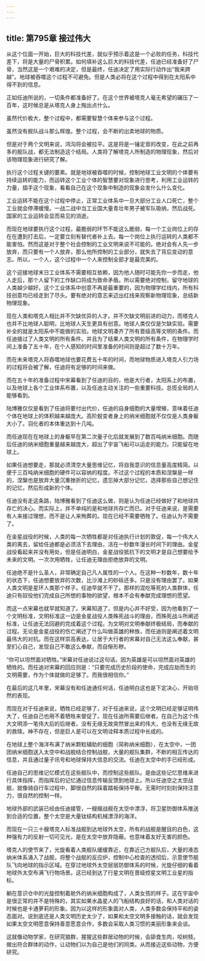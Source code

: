 ```yaml
---
---
---
```

title: 第795章 接过伟大
---



从这个位面一开始，巨大的科技代差，就似乎预示着这是一个必败的任务，科技代差下，将是大量的尸骨积累。如何填补这么巨大的科技代差，任迪已经准备好了尸骨，当然这是一个艰难的决定，但是最终，任迪决定了用实际行动作出“我来跨越”。地球被吞噬这个过程不可避免。但是人类必将在这个过程中得到在太阳系中得不到的信息。

正如任迪所说的，一切条件都准备好了。在这个世界被塔克人毫无希望的碾压了一百年，这时候总是从塔克人身上掏出点什么。

虽然代价极大，整个过程中，都需要智慧个体来参与这个过程。

虽然没有舰队战斗那么辉煌。整个过程，会不断的出卖地球的物质。

但是对于两个文明来说，鸿沟将会被拉平。这是将是一锤定音的改变，在此之前再多的舰队战，都无法制造这个结局。人类将了解塔克人所制造的物理现象，然后对该物理现象进行研究了解。

执行这个过程关键的要素。就是地球被吞噬的时候，控制地球工业文明的个体要有持续运转的能力，而运转这个工业个体的智慧要对现象进行思考，利用工业运转的力量，插手这个现象，看看自己在这个现象中制造的现象会发什么什么变化。

工业运转不能在这个过程中停止，正常工业体系中一旦大部分工业人口死亡，整个工业就会停滞缓慢。一战二战中当工业国大量青壮年男子被军队吸纳，然后战死。国家的工业运转会显而易见的消逝。

而现在地球要执行这个过程，最脆弱的环节不能这么脆弱，每一个工业岗位上的存在在遭到打击后，一定要立刻有替代者补上去。每一个岗位上执行运转的人类都不能害怕。然而这是对于整个社会控制的工业文明来说不可能的。绝对会有人先一步放弃，而只要有一个人放弃，那么他所控制的工业部分，就失去了背后变动的意志。所以，一个人，这个过程中一个人来控制全部才是最完美的。

这个迎接地球末日工业体系不需要相互依赖，因为他人随时可能先你一步而走，他人走后，那个人留下的工作缺口将成为致命矛盾。所以需要绝对控制，留守地球的人类越少越好。这个工业体系中创意不再是最重要的，因为物理学红线内，所有科技创意均已经走到了尽头。要有绝对的意志来迈出红线来观察新物理现象，总结新物理现象。

现在人类和塔克人相比并不欠缺优异的人才。并不欠缺文明前进的动力，而塔克人也并不比地球人聪明，比地球人天生更具有创意。地球人类仅仅是欠缺实验。需要补全的就是太阳系中不能做的实验。地球文明凑齐了所有晋级高等文明的条件。而任迪接过了人类文明的所有条件。并且为了结果人类文明的所有条件，在物理学时间上准备了五十年，在个人感知的时间里准备的时间则是超过了数十万年。

而在未来塔克人将吞噬地球也要花费五十年的时间，而地球物质进入塔克人引力场的过程将会被了解，任迪将有足够的时间来做。

而在五十年的准备过程中宋幕看到了任迪的目的，他是大行者，太阳系上的布置，以及地球上各个工业体系布置，以及任迪主动关注的一些重要科技。总揽全局的人能够看到。

陆博雅仅仅是看到了任迪将要付出代价，任迪的自身细胞的大量增殖，意味着任迪个体在地球上的体积越来越庞大。高阶蜕变者身上的纳米细胞就不仅仅是人类身躯大小了。羽化者的本体重达到十几吨。

而任迪现在在地球上的身躯早在第二次量子化后就发展到了数百吨纳米细胞。而随后任迪的纳米细胞重量越来越庞大，超出了宇宙飞船可以运走的能力。只能留在地球上。

如果任迪想要走，那就必须清空大量思维记忆，将自我意识的信息量高度精简。以便于三百吨纳米细胞的硬件可以容纳的程度。不过这个过程的本质和涅槃是一样的，涅槃也是放弃大量沉重挫折的记忆，遗忘掉大部分记忆，选择那些自己想记住的记忆，然后形成新的个体。

任迪没有走这条路，陆博雅看到了任迪这么做，则是认为任迪已经做好了和地球共存亡的决心。而实际上，并不单纯的是和地球共存亡而已。对于任迪来说，是需要有人来接过理想，而不是让人来殉葬的。现在已经不需要牺牲了。任迪认为不需要了。

在金星战役的时候，人类的每一次牺牲都是对任迪执行计划的敦促，每一个伟大人类的离去，留给任迪都是必须活下去理由，活在一秒数年漫长时间下的理由。金星战役看起来并没有用处，但是任迪明白，金星战役抵抗下的文明才是自己想要给予未来的文明。一次次用牺牲，让任迪无理由拒绝放弃的文明。

任迪绝不是什么圣人，非常确定自己凡人属性的一个人。在这种一秒数年，数十年的状态下，任迪想要放弃的次数，比沙滩上的砂砾还多。只是没有理由罢了。如果人类文明是星环人类那个样子。任迪早就不干了。那样的混吃等死的人类群体，任迪只有奴役他们完成自己所想的事物的欲望，根本不会有奉献完成理想的愿望。

而这一点宋幕也就早就知道了。宋幕知道了，但是内心并不好受，因为他看到了一个文明标准，文明标准这一边是金星战役人类殊死战斗的理由，而殊死战斗所阐述标准，让任迪无法回避的完成着这个过程。为文明对文明奉献终极结局，而奉献的过程。无论是金星战役的伤亡阐述了什么叫做英雄的种族，而任迪则是阐述着文明最伟大的对抗。而在这样崇高表达，让居于大行者的宋幕对自己无法这么奉献，甚至扪心自己，发现自己不敢这么奉献，而自惭形秽。

“你可以坦然面对牺牲。”宋幕对任迪说过这句话。因为英雄是可以坦然面对英雄的牺牲的。而任迪对宋幕的回应则是：“只要完成历史阶段的使命，完成应劫而生的文明需要，作为个体就做的足够了。而我很相信你。”

在最后的这几年里，宋幕没有和任迪通任何话，任迪明白这也是下定决心，开始坦然的表现。

而现在对于任迪来说，牺牲已经足够了，对于任迪来说，这个文明已经足够证明伟大了，任迪自己也用不着牺牲来督促了。现在任迪所需要后继者。在自己为这个伟大文明添一笔伟大后的后继者。没有无缘无故突然冒出来的伟大，也没有无缘无故的救赎。神不存在，但是巨人是可以在文明诠释本质过程中长成的。

在地球上整个海洋布满了纳米颗粒辅助的细胞（简称纳米细胞），在太空中，一团团纳米细胞送入太空中和战舰结合控制战舰，大量的舰队集群，不断的相互传达的信息，并且通过量子讯号和地球保持大信息的交流。任迪在太空中的手已经形成。

任迪自己的思维记忆模式在这些舰队中，而控制这些舰队。是由这些记忆思维来进行具体指挥，而指挥后的记忆通过信息传输反馈到地球上。所以任迪空之太空战舰，就像骑自行车过程中，脚很自然的踩着踏板保持平衡。无需时时刻刻保持注意力，很自然的控制一样。

地球外部的武装已经由任迪接管，一艘艘战舰在太空中漂浮，将卫星防御体系推送到合适的位置，整个太空是大量钛结构机械漂浮的海洋。

而现在一只三十艘塔克人标准战舰到达地球外太空，所有的战舰是醒目的白色，这种强有力的反射一切可见光，是在太空中放弃隐蔽。也意味着友好无害的颜色。

塔克人的使节来了，光旋看着人类舰队缓缓靠近，在靠近己方舰队后，大量的液态纳米体系涌入了战舰，将整个战舰的反应炉，控制中心检查的透彻后，示意使节舰队飞向地球的指示区域。在穿过地球外太空层层防御体系的时候，光旋仔细的看着地球外太空布满飞行物场景。这已经到达了行星文明在晋级控星文明工业星的指标。

躺在意识仓中的光旋控制着舱外的纳米细胞构成了，人类女孩的样子。这在宇宙中是很正常的并不是特殊的，其实如果水晶星人的飞船结构良好的话，和人类对话的时候也是卡通萝莉的形象。因为以这样的形象面对人类，人类多数会保持平和的姿态面对。说到底还是人类文明历史太少了，如果和太空文明多接触的话，就会发现如果太空文明愿意保持善意愿意合作，多数会采取人类习惯的美丽形象来会谈。

这就像动物学家，在研究狼群，猩猩这些群居动物的时候，会舔食生肉，咬树枝。做出符合群体的动作，让动物们以为自己是他们的同类。从而接近这些动物，方便研究。